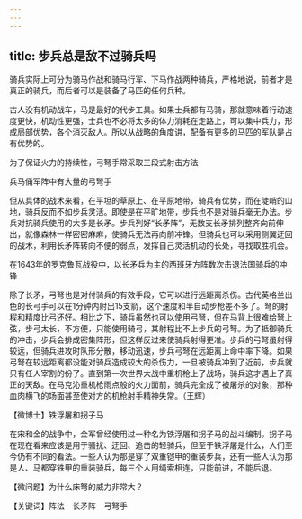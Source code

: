 ```yaml
---
---
---
```

title: 步兵总是敌不过骑兵吗
---




骑兵实际上可分为骑马作战和骑马行军、下马作战两种骑兵，严格地说，前者才是真正的骑兵，而后者可以是装备了马匹的任何兵种。

古人没有机动战车，马是最好的代步工具。如果士兵都有马骑，那就意味着行动速度更快，机动性更强，士兵也不必将太多的体力消耗在走路上，可以集中兵力，形成局部优势，各个消灭敌人。所以从战略的角度讲，配备有更多的马匹的军队是占有优势的。

为了保证火力的持续性，弓弩手常采取三段式射击方法



兵马俑军阵中有大量的弓弩手



但从具体的战术来看，在平坦的草原上、在平原地带，骑兵有优势，而在陡峭的山地，骑兵反而不如步兵灵活。即使是在平旷地带，步兵也不是对骑兵毫无办法。步兵对抗骑兵使用的大多是长矛。步兵列好“长矛阵”，无数支长矛排列整齐向前伸出，就像森林一样密密麻麻，使骑兵无法再向前冲锋。但骑兵也可以采用侧翼迂回的战术，利用长矛阵转向不便的弱点，发挥自己灵活机动的长处，寻找取胜机会。

在1643年的罗克鲁瓦战役中，以长矛兵为主的西班牙方阵数次击退法国骑兵的冲锋



除了长矛，弓弩也是对付骑兵的有效手段，它可以进行远距离杀伤。古代英格兰出色的长弓手可以在1分钟内射出15支箭，这个速度和半自动步枪差不多了。弩的射程和精度比弓还好。相比之下，骑兵虽然也可以使用弓弩，但在马背上很难给弩上弦，步弓太长，不方便，只能使用骑弓，其射程比不上步兵的弓弩。为了抵御骑兵的冲击，步兵会排成密集阵形，但这样反过来使骑兵射得更准。步兵的弓弩虽射得较远，但骑兵进攻时队形分散，移动迅速，步兵弓弩在远距离上命中率下降。如果弓弩在较远距离都没能对骑兵造成较大的杀伤力，一旦被骑兵冲到了近前，步兵就只有任人宰割的份了。直到第一次世界大战中重机枪上了战场，骑兵这才遇上了真正的天敌。在马克沁重机枪雨点般的火力面前，骑兵完全成了被屠杀的对象，那种血肉横飞的场面甚至使对方的机枪射手精神失常。（王辉）





【微博士】铁浮屠和拐子马

在宋和金的战争中，金军曾经使用过一种名为铁浮屠和拐子马的战斗编制。拐子马在现在看来应该是用于骚扰、迂回、追击的轻骑兵，但至于铁浮屠是什么，人们至今仍有不同的看法。一些人认为那是穿了双重铠甲的重装步兵，还有一些人认为那是人、马都穿铁甲的重装骑兵，每三个人用绳索相连，只能前进，不能后退。

【微问题】为什么床弩的威力非常大？

【关键词】阵法　长矛阵　弓弩手